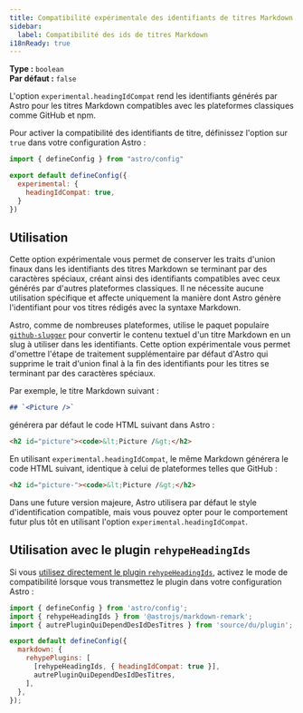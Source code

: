 ```yaml
---
title: Compatibilité expérimentale des identifiants de titres Markdown
sidebar:
  label: Compatibilité des ids de titres Markdown
i18nReady: true
---
```



<p>

**Type :** `boolean`<br />
**Par défaut :** `false`<br />
<Since v="5.5.0" />
</p>

L'option `experimental.headingIdCompat` rend les identifiants générés par Astro pour les titres Markdown compatibles avec les plateformes classiques comme GitHub et npm.

Pour activer la compatibilité des identifiants de titre, définissez l'option sur `true` dans votre configuration Astro :

```js title="astro.config.mjs" ins={4-6}
import { defineConfig } from "astro/config"

export default defineConfig({
  experimental: {
    headingIdCompat: true,
  }
})
```

## Utilisation

Cette option expérimentale vous permet de conserver les traits d'union finaux dans les identifiants des titres Markdown se terminant par des caractères spéciaux, créant ainsi des identifiants compatibles avec ceux générés par d'autres plateformes classiques. Il ne nécessite aucune utilisation spécifique et affecte uniquement la manière dont Astro génère l'identifiant pour vos titres rédigés avec la syntaxe Markdown.

Astro, comme de nombreuses plateformes, utilise le paquet populaire [`github-slugger`](https://github.com/Flet/github-slugger) pour convertir le contenu textuel d'un titre Markdown en un slug à utiliser dans les identifiants. Cette option expérimentale vous permet d'omettre l'étape de traitement supplémentaire par défaut d'Astro qui supprime le trait d'union final à la fin des identifiants pour les titres se terminant par des caractères spéciaux.

Par exemple, le titre Markdown suivant :

```md
## `<Picture />`
```

générera par défaut le code HTML suivant dans Astro :

```html "picture"
<h2 id="picture"><code>&lt;Picture /&gt;</h2>
```

En utilisant `experimental.headingIdCompat`, le même Markdown générera le code HTML suivant, identique à celui de plateformes telles que GitHub :

```html "picture-"
<h2 id="picture-"><code>&lt;Picture /&gt;</h2>
```

Dans une future version majeure, Astro utilisera par défaut le style d'identification compatible, mais vous pouvez opter pour le comportement futur plus tôt en utilisant l'option `experimental.headingIdCompat`.

## Utilisation avec le plugin `rehypeHeadingIds`

Si vous [utilisez directement le plugin `rehypeHeadingIds`](/fr/guides/markdown-content/#id-des-titres-et-modules-dextension), activez le mode de compatibilité lorsque vous transmettez le plugin dans votre configuration Astro :


```js title="astro.config.mjs" {8}
import { defineConfig } from 'astro/config';
import { rehypeHeadingIds } from '@astrojs/markdown-remark';
import { autrePluginQuiDependDesIdDesTitres } from 'source/du/plugin';

export default defineConfig({
  markdown: {
    rehypePlugins: [
      [rehypeHeadingIds, { headingIdCompat: true }],
      autrePluginQuiDependDesIdDesTitres,
    ],
  },
});
```
